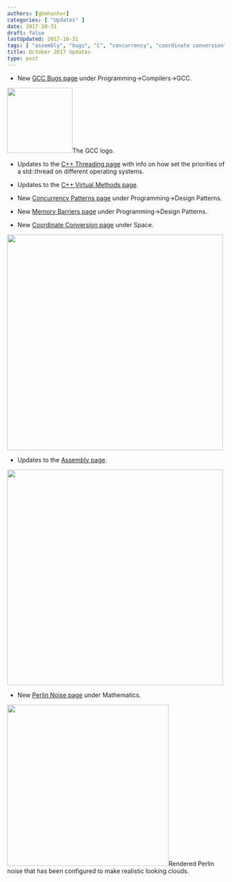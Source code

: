 ```yaml
---
authors: [gbmhunter]
categories: [ "Updates" ]
date: 2017-10-31
draft: false
lastUpdated: 2017-10-31
tags: [ "assembly", "bugs", "C", "concurrency", "coordinate conversion", "GCC", "geometry", "memory barriers", "Perlin noise", "priority", "space", "thread", "threading", "virtual methods" ]
title: October 2017 Updates
type: post
---
```




* New [GCC Bugs page](/programming/compilers/gcc/gcc-bugs) under Programming->Compilers->GCC.  



<Image src={gcc_compiler_logo} width="151px">The GCC logo.</Image>

* Updates to the [C++ Threading page](/programming/languages/c-plus-plus/threading) with info on how set the priorities of a std::thread on different operating systems.

* Updates to the [C++ Virtual Methods page](/programming/languages/c-plus-plus/virtual-methods).

* New [Concurrency Patterns page](/programming/design-patterns/concurrency-patterns) under Programming->Design Patterns.

* New [Memory Barriers page](/programming/design-patterns/memory-barriers) under Programming->Design Patterns.

* New [Coordinate Conversion page](/space/coordinate-conversion) under Space.  


<Image src={satellite_orbit_on_2d_map_propagator} width="500px"></Image>

* Updates to the [Assembly page](/programming/languages/assembly).  



<Image src={assembly_programming_language_icon} width="500px"></Image>

* New [Perlin Noise page](/mathematics/perlin-noise) under Mathematics.  



<Image src={perlin_noise_cloud_example} width="374px">Rendered Perlin noise that has been configured to make realistic looking clouds.</Image>